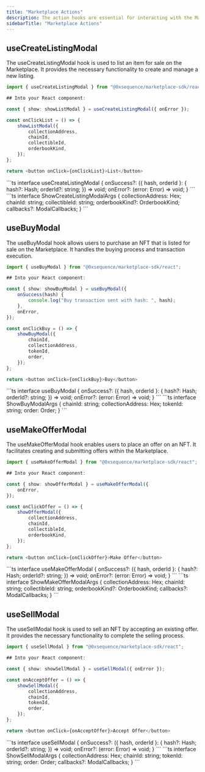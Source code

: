 ```yaml
---
title: "Marketplace Actions"
description: The action hooks are essential for interacting with the Marketplace in your application. Useful for making listings, making offers, and performing buy and sell actions.
sidebarTitle: "Marketplace Actions"
---
```


## useCreateListingModal

The useCreateListingModal hook is used to list an item for sale on the Marketplace. It provides the necessary functionality to create and manage a new listing.

```ts
import { useCreateListingModal } from "@0xsequence/marketplace-sdk/react";

## Into your React component:

const { show: showListModal } = useCreateListingModal({ onError });

const onClickList = () => {
	showListModal({
		collectionAddress,
		chainId,
		collectibleId,
		orderbookKind,
	});
};

return <button onClick={onClickList}>List</button>
```

<ResponseField name="useCreateListingModal">
	<ResponseField name="* params"/>
  <Expandable>
		```ts
		interface useCreateListingModal {
			onSuccess?: ({ hash, orderId }: {
			hash?: Hash; 
				orderId?: string; 
			}) => void;
			onError?: (error: Error) => void;
		}
		```
  </Expandable>
	<ResponseField name="* return properties"/>
  <Expandable>
    <ResponseField name="show" type="(args: ShowCreateListingModalArgs) => void">
		```ts
		interface ShowCreateListingModalArgs {
			collectionAddress: Hex;
			chainId: string;
			collectibleId: string;
			orderbookKind?: OrderbookKind;
			callbacks?: ModalCallbacks;
		}
		```
		</ResponseField>
    <ResponseField name="close" type="() => void"></ResponseField>
  </Expandable>
</ResponseField>

## useBuyModal

The useBuyModal hook allows users to purchase an NFT that is listed for sale on the Marketplace. It handles the buying process and transaction execution.

```ts
import { useBuyModal } from "@0xsequence/marketplace-sdk/react";

## Into your React component:

const { show: showBuyModal } = useBuyModal({
	onSuccess(hash) {
		console.log("Buy transaction sent with hash: ", hash);
	},
	onError,
});

const onClickBuy = () => {
	showBuyModal({
		chainId,
		collectionAddress,
		tokenId,
		order,
	});
};

return <button onClick={onClickBuy}>Buy</button>
```

<ResponseField name="useBuyModal">
	<ResponseField name="* params"/>
  <Expandable>
		```ts
		interface useBuyModal {
			onSuccess?: ({ hash, orderId }: {
					hash?: Hash;
					orderId?: string;
			}) => void;
			onError?: (error: Error) => void;
		}
		```
  </Expandable>
	<ResponseField name="* return properties"/>
  <Expandable>
    <ResponseField name="show" type="(args: ShowBuyModalArgs) => void">
		```ts
		interface ShowBuyModalArgs {
			chainId: string;
			collectionAddress: Hex;
			tokenId: string;
			order: Order;
		}
		```
		</ResponseField>
    <ResponseField name="close" type="() => void"></ResponseField>
  </Expandable>
</ResponseField>

## useMakeOfferModal

The useMakeOfferModal hook enables users to place an offer on an NFT. It facilitates creating and submitting offers within the Marketplace.

```ts
import { useMakeOfferModal } from "@0xsequence/marketplace-sdk/react";

## Into your React component:

const { show: showOfferModal } = useMakeOfferModal({
	onError,
});

const onClickOffer = () => {
	showOfferModal({
		collectionAddress,
		chainId,
		collectibleId,
		orderbookKind,
	});
};

return <button onClick={onClickOffer}>Make Offer</button>
```

<ResponseField name="useMakeOfferModal">
	<ResponseField name="* params"/>
  <Expandable>
		```ts
		interface useMakeOfferModal {
			onSuccess?: ({ hash, orderId }: {
					hash?: Hash;
					orderId?: string;
			}) => void;
			onError?: (error: Error) => void;
		}
		```
  </Expandable>
	<ResponseField name="* return properties"/>
  <Expandable>
    <ResponseField name="show" type="(args: ShowMakeOfferModalArgs) => void">
		```ts
		interface ShowMakeOfferModalArgs {
			collectionAddress: Hex;
			chainId: string;
			collectibleId: string;
			orderbookKind?: OrderbookKind;
			callbacks?: ModalCallbacks;
		}
		```
		</ResponseField>
    <ResponseField name="close" type="() => void"></ResponseField>
  </Expandable>
</ResponseField>

## useSellModal

The useSellModal hook is used to sell an NFT by accepting an existing offer. It provides the necessary functionality to complete the selling process.

```ts
import { useSellModal } from "@0xsequence/marketplace-sdk/react";

## Into your React component:

const { show: showSellModal } = useSellModal({ onError });

const onAcceptOffer = () => {
	showSellModal({
		collectionAddress,
		chainId,
		tokenId,
		order,
	});
};

return <button onClick={onAcceptOffer}>Accept Offer</button>
```

<ResponseField name="useSellModal">
	<ResponseField name="* params"/>
  <Expandable>
		```ts
		interface useSellModal {
			onSuccess?: ({ hash, orderId }: {
				hash?: Hash;
				orderId?: string;
			}) => void;
			onError?: (error: Error) => void;
		}
		```
  </Expandable>
	<ResponseField name="* return properties"/>
  <Expandable>
    <ResponseField name="show" type="(args: ShowSellModalArgs) => void">
		```ts
		interface ShowSellModalArgs {
			collectionAddress: Hex;
			chainId: string;
			tokenId: string;
			order: Order;
			callbacks?: ModalCallbacks;
		}
		```
		</ResponseField>
    <ResponseField name="close" type="() => void"></ResponseField>
  </Expandable>
</ResponseField>